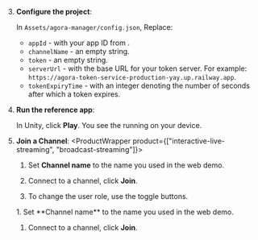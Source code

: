 <PlatformWrapper platform="unity">

3. **Configure the project**:

    In `Assets/agora-manager/config.json`, Replace:

    * `appId` - with your app ID from [<Vg k="CONSOLE" />](https://console.agora.io/).
    * `channelName` - an empty string.
    * `token` - an empty string.
    * `serverUrl` - with the base URL for your token server.
        For example: `https://agora-token-service-production-yay.up.railway.app`.
    * `tokenExpiryTime` - with an integer denoting the number of seconds after which a token expires.

1.  **Run the <Vpl k="NAME" /> reference app**:

    In Unity, click **Play**. You see the <Vpl k="CLIENT" /> running on your device.

1. **Join a Channel**:
    <ProductWrapper product={["interactive-live-streaming", "broadcast-streaming"]}>
    1. Set **Channel name** to the name you used in the <Link to="{{Global.DEMO_BASIC_VIDEO_CALL_URL}}"><Vg k="COMPANY" /> web demo</Link>.

    1. Connect to a channel, click **Join**.

    1. To change the user role, use the toggle buttons.

    </ProductWrapper>
    <ProductWrapper product="video-calling">
    1. Set **Channel name** to the name you used in the <Link to="{{Global.DEMO_BASIC_VIDEO_CALL_URL}}"><Vg k="COMPANY" /> web demo</Link>.

    1. Connect to a channel, click **Join**.

    </ProductWrapper>

</PlatformWrapper>
